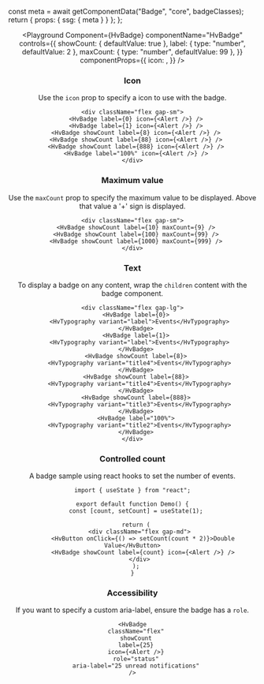 


  const meta = await getComponentData("Badge", "core", badgeClasses);
  return { props: { ssg: { meta } } };
};

<Header />

<Playground
  Component={HvBadge}
  componentName="HvBadge"
  controls={{
    showCount: { defaultValue: true },
    label: { type: "number", defaultValue: 2 },
    maxCount: { type: "number", defaultValue: 99 },
  }}
  componentProps={{
    icon: <Alert />,
  }}
/>

### Icon

Use the `icon` prop to specify a icon to use with the badge.

```tsx live
<div className="flex gap-sm">
  <HvBadge label={0} icon={<Alert />} />
  <HvBadge label={1} icon={<Alert />} />
  <HvBadge showCount label={8} icon={<Alert />} />
  <HvBadge showCount label={88} icon={<Alert />} />
  <HvBadge showCount label={888} icon={<Alert />} />
  <HvBadge label="100%" icon={<Alert />} />
</div>
```

### Maximum value

Use the `maxCount` prop to specify the maximum value to be displayed. Above that value a '+' sign is displayed.

```tsx live
<div className="flex gap-sm">
  <HvBadge showCount label={10} maxCount={9} />
  <HvBadge showCount label={100} maxCount={99} />
  <HvBadge showCount label={1000} maxCount={999} />
</div>
```

### Text

To display a badge on any content, wrap the `children` content with the badge component.

```tsx live
<div className="flex gap-lg">
  <HvBadge label={0}>
    <HvTypography variant="label">Events</HvTypography>
  </HvBadge>
  <HvBadge label={1}>
    <HvTypography variant="label">Events</HvTypography>
  </HvBadge>
  <HvBadge showCount label={8}>
    <HvTypography variant="title4">Events</HvTypography>
  </HvBadge>
  <HvBadge showCount label={88}>
    <HvTypography variant="title4">Events</HvTypography>
  </HvBadge>
  <HvBadge showCount label={888}>
    <HvTypography variant="title3">Events</HvTypography>
  </HvBadge>
  <HvBadge label="100%">
    <HvTypography variant="title2">Events</HvTypography>
  </HvBadge>
</div>
```

### Controlled count

A badge sample using react hooks to set the number of events.

```tsx live
import { useState } from "react";

export default function Demo() {
  const [count, setCount] = useState(1);

  return (
    <div className="flex gap-md">
      <HvButton onClick={() => setCount(count * 2)}>Double Value</HvButton>
      <HvBadge showCount label={count} icon={<Alert />} />
    </div>
  );
}
```

### Accessibility

If you want to specify a custom aria-label, ensure the badge has a `role`.

```tsx live
<HvBadge
  className="flex"
  showCount
  label={25}
  icon={<Alert />}
  role="status"
  aria-label="25 unread notifications"
/>
```
